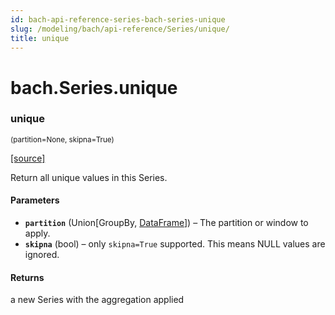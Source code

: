 ```yaml
---
id: bach-api-reference-series-bach-series-unique
slug: /modeling/bach/api-reference/Series/unique/
title: unique
---
```


# bach.Series.unique

<div className="method">

### <span className="name">unique</span>

<small className="parameter-list">(<span className="parameter" id="partition">partition=None</span>, <span className="parameter" id="skipna">skipna=True</span>)</small>


&#8203;<span className="view-source">[[source]](https://github.com/objectiv/objectiv-analytics/blob/main/bach/bach/series/series.py)</span>

<div className="content">

Return all unique values in this Series.


#### Parameters

* **`partition`** (Union[GroupBy, [DataFrame](/modeling/bach/api-reference/DataFrame/bach.DataFrame.mdx)]) – The partition or window to apply.
* **`skipna`** (bool) – only `skipna=True` supported. This means NULL values are ignored.



#### Returns

a new Series with the aggregation applied



</div>


</div>
